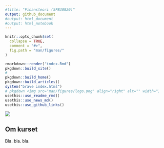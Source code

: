 ```yaml
---
#title: "Finansteori (SFB30820)"
output: github_document
#output: html_document
#output: html_notebook
---
```


<!-- README.md is generated from README.Rmd. Please edit that file -->

```r
knitr::opts_chunk$set(
  collapse = TRUE,
  comment = "#>",
  fig.path = "man/figures/"
)
```

```r
rmarkdown::render("index.Rmd")
pkgdown::build_site()
#
pkgdown::build_home()
pkgdown::build_articles()
system("brave index.html")
# pkgdown <img src="man/figures/logo.png" align="right" alt="" width="120" />
usethis::use_readme_rmd()
usethis::use_news_md()
usethis::use_github_links()
```


![](man/figures/01_finans.jpg)

## Om kurset
Bla. bla. bla.

